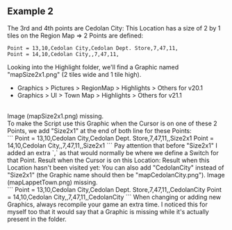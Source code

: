 ## Example 2
The 3rd and 4th points are Cedolan City:
<ImageWithCaption src="/images/documentation/region-map/CedolanCity-0.png" caption="Cedolan City" align="left" size="tiny"/>
This Location has a size of 2 by 1 tiles on the Region Map => 2 Points are defined:
<br/>
```
Point = 13,10,Cedolan City,Cedolan Dept. Store,7,47,11,
Point = 14,10,Cedolan City,,7,47,11,
```
Looking into the Highlight folder, we'll find a Graphic named "mapSize2x1.png" (2 tiles wide and 1 tile high).
- Graphics > Pictures > RegionMap > Highlights > Others for v20.1
- Graphics > UI > Town Map > Highlights > Others for v21.1
<br/>
Image (mapSize2x1.png) missing.
<br/>
To make the Script use this Graphic when the Cursor is on one of these 2 Points, we add "Size2x1" at the end of both line for these Points:
<br/>
```
Point = 13,10,Cedolan City,Cedolan Dept. Store,7,47,11,,Size2x1
Point = 14,10,Cedolan City,,7,47,11,,Size2x1
```
Pay attention that before "Size2x1" I added an extra `,` as that would normally be where we define a Switch for that Point.
Result when the Cursor is on this Location:
<ImageWithCaption src="/images/documentation/region-map/CedolanCity-1.png" caption="Cedolan City Highlighted" align="left" size="tiny"/>
Result when this Location hasn't been visited yet:
<ImageWithCaption src="/images/documentation/region-map/CedolanCity-2.png" caption="Cedolan City Unvisited" align="left" size="tiny"/>
You can also add "CedolanCity" instead of "Size2x1" (the Graphic name should then be "mapCedolanCity.png").
Image (mapLappetTown.png) missing.
<br/>
```
Point = 13,10,Cedolan City,Cedolan Dept. Store,7,47,11,,CedolanCity
Point = 14,10,Cedolan City,,7,47,11,,CedolanCity
```
When changing or adding new Graphics, always recompile your game an extra time. I noticed this for myself too that it would say that a Graphic is missing while it's actually present in the folder.
<br/>